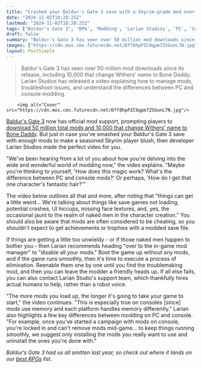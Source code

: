 ```yaml
---
title: "Crashed your Baldur's Gate 3 save with a Skyrim-grade mod overflow? Larian made a video just for you"
date: "2024-11-02T18:28:25Z"
lastmod: "2024-11-02T18:28:25Z"
tags: ["Baldur's Gate 3", 'RPG', 'Modding', 'Larian Studios', 'PC', 'Console']
draft: false
summary: "Baldur's Gate 3 has seen over 50 million mod downloads since its release, including 10,000 that change Withers' name to Bone Daddy. Larian Studios has released a video explaining how to manage mods, troubleshoot issues, and understand the differences between PC and console modding."
images: ["https://cdn.mos.cms.futurecdn.net/Dff8hpPZC9qpm7ZSGunL7N.jpg"]
layout: PostSimple
---
```

> Baldur's Gate 3 has seen over 50 million mod downloads since its release, including 10,000 that change Withers' name to Bone Daddy. Larian Studios has released a video explaining how to manage mods, troubleshoot issues, and understand the differences between PC and console modding.


        <img alt="Cover" src="https://cdn.mos.cms.futurecdn.net/Dff8hpPZC9qpm7ZSGunL7N.jpg"/>
        
[Baldur's Gate 3](https://www.gamesradar.com/baldurs-gate-3-guide/) now has official mod support, prompting players to [download 50 million total mods and 10,000 that change Withers' name to Bone Daddy](https://www.gamesradar.com/games/rpg/baldurs-gate-3-devs-celebrate-50-million-mod-downloads-since-patch-7-including-10-000-renaming-withers-to-bone-daddy-uh-glad-we-could-facilitate-that/). But just in case you've smashed your Baldur's Gate 3 save with enough mods to make a seasoned Skyrim player blush, then developer Larian Studios made the perfect video for you.

"We've been hearing from a lot of you about how you're delving into the wide and wonderful world of modding now," the video explains. "Maybe you're thinking to yourself, 'How does this magic work? What's the difference between PC and console mods?' Or perhaps, 'How do I get that one character's fantastic hair?'"

The video below outlines all that and more, after noting that "things can get a little weird... We're talking about things like save games not loading, potential crashes, UI hiccups, missing face textures, and, yes, the occasional jaunt to the realm of naked men in the character creation." You should also be aware that mods are often considered to be cheating, so you shouldn't expect to get achievements or trophies with a modded save file. 

If things are getting a little too unwieldy - or if those naked men happen to bother you - then Larian recommends heading "over to the in-game mod manager" to "disable all your mods." Boot the game up without any mods, and if the game runs smoothly, then it's time to execute a process of elimination. Reenable them one by one until you find the troublemaking mod, and then you can leave the modder a friendly heads up. If all else fails, you can also contact Larian Studio's support team, which thankfully hires actual humans to help, rather than a robot voice. 

"The more mods you load up, the longer it's going to take your game to start," the video continues. "This is especially true on consoles [since] mods use memory and each platform handles memory differently." Larian also highlights a few key differences between modding on PC and console. "For example, once you've started a campaign with mods on console, you're locked in and can't remove mods mid-game... to keep things running smoothly, we suggest only installing the mods you really want to use and uninstall the ones you're done with." 

*Baldur’s Gate 3 had us all smitten last year, so check out where it lands on our *[<em>best RPGs</em>](https://www.gamesradar.com/best-rpg-games/)* list.* 
        